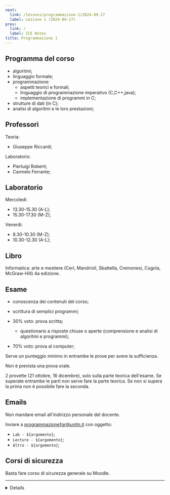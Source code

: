 ```yaml
---
next:
  link: /lessons/programmazione-1/2024-09-17
  label: Lezione 1 (2024-09-17)
prev:
  link: /
  label: ICE Notes
title: Programmazione 1
---
```



## Programma del corso

- algoritmi;
- linguaggio formale;
- programmazione:
  - aspetti teorici e formali;
  - linguaggio di programmazione imperativo (C,C++,java);
  - implementazione di programmi in C;
- strutture di dati (in C);
- analisi di algoritmi e le loro prestazioni;

## Professori

Teoria:

- Giuseppe Riccardi;

Laboratorio:

- Pierluigi Roberti;
- Carmelo Ferrante;

## Laboratorio

Mercoledì:

- 13.30-15.30 (A-L);
- 15.30-17.30 (M-Z);

Venerdì:

- 8.30-10.30 (M-Z);
- 10.30-12.30 (A-L);

## Libro

Informatica: arte e mestiere (Ceri, Mandrioli, Sbattella, Cremonesi, Cugola,
McGraw-Hill) 4a edizione.

## Esame

- conoscenza dei contenuti del corso;
- scrittura di semplici programmi;

- 30% voto: prova scritta;
  - questionario a risposte chiuse o aperte (comprensione e analisi di algoritmi
    e programmi);
- 70% voto: prova al computer;

Serve un punteggio minimo in entrambe le prove per avere la sufficienza.

Non è prevista una prova orale.

2 provette (21 ottobre, 16 dicembre), solo sulla parte teorica dell'esame. Se
superate entrambe le parti non serve fare la parte teorica. Se non si supera la
prima non è possibile fare la seconda.

## Emails

Non mandare email all'indirizzo personale del docente.

Inviare a [programmazione1gr@unitn.it](programmazione1gr@unitn.it) con oggetto:

- `Lab - ${argomento}`;
- `Lecture - ${argomento}`;
- `Altro - ${argomento}`;

## Corsi di sicurezza

Basta fare corso di sicurezza generale su Moodle.

---

<Details summary="Lezioni">

<ul>
  {(await getCollection("docs"))
    .filter((c) => c.slug.startsWith("lessons/programmazione-1/"))
    .map((c) => (
      <li>
        <a href={`/${c.slug}`}>{c.data.title}</a>
      </li>
    ))}
</ul>

</Details>
